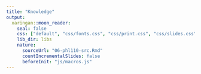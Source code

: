 ```yaml
---
title: "Knowledge"
output:
  xaringan::moon_reader:
    seal: false
    css: ["default", "css/fonts.css", "css/print.css", "css/slides.css"]
    lib_dir: libs
    nature:
      sourceUrl: "06-phl110-src.Rmd"
      countIncrementalSlides: false
      beforeInit: "js/macros.js" 
--- 
```

